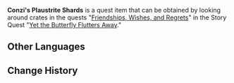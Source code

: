 {{Item Infobox
|id           = 100684
|image        = Item Plaustrite Shard.png
|type         = Quest Items
|description  = [[Plaustrite]] Shards of fine quality. A [[Xiao Lantern]] from such material is sure to carry happy hopes high into the sky.
|source1      = Obtained during the quest "[[Friendships, Wishes, and Regrets]]"
}}
'''Conzi's Plaustrite Shards''' is a quest item that can be obtained by looking around crates in the quests "[[Friendships, Wishes, and Regrets]]" in the Story Quest "[[Yet the Butterfly Flutters Away]]."

==Other Languages==
{{Other Languages
|default_hidden = 1
|en      = Congzi's Plaustrite Shards
|zhs     = 聪子订购的浮生石片
|zhs_rm  = Cōngzi Dìnggòu de Fúshēngshí Piàn
|zht     = 聰子訂購的浮生石片
|zht_rm  = Cōngzi Dìnggòu de Fúshēngshí Piàn
|ja      = 聡子が予約した浮生の石片
|ja_rm   = Soushi ga Yoyaku shita Fusei no Sekihen
|ko      = 현명이 예약한 부유석 파편
|ko_rm   = Hyeonmyeong-i Yeyakhan Buyuseok Papyeon
|es      = Fragmento de plaustrita de Tsongzi
|fr      = Fragments de plaustrite de Congzi
|ru      = Осколки плаустрита Цун Цзы
|th      = Plaustrite Shard ที่ Congzi สั่งทำ
|th_rm   = Plaustrite Shard thi Congzi Sang Tham
|vi      = Mảnh Phù Sinh Thạch Congzi Đặt
|de      = Congzis Plaustritbröckchen
|id      = Plaustrite Shard Pesanan Congzi
|pt      = Fragmento de Plaustrite de Congzi
|tr      = Congzi'nin Plaustrit Parçaları
|it      = Frammenti di Plaustrite di Congzi
}}

==Change History==
{{Change History|1.3}}